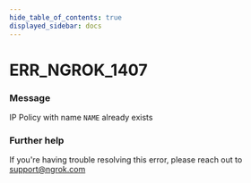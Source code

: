 ```yaml
---
hide_table_of_contents: true
displayed_sidebar: docs
---
```



# ERR_NGROK_1407

### Message

IP Policy with name `NAME` already exists

<ErrorDetails error="err_ngrok_1407" />

### Further help

If you're having trouble resolving this error, please reach out to [support@ngrok.com](mailto:support@ngrok.com?subject=Help%20with%20ERR_NGROK_1407)
